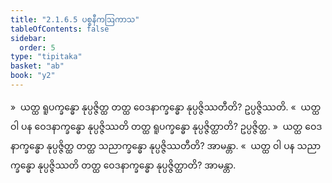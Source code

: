```yaml
---
title: "2.1.6.5 ပစ္စနီကဩကာသ"
tableOfContents: false
sidebar:
  order: 5
type: "tipitaka"
basket: "ab"
book: "y2"
---
```



<DynamicBreadcrumb />

<Division number="100" book="y2" e="ch" v="33" p="43">

<Paragraph number="651" book="y2">
»  ယတ္ထ ရူပက္ခန္ဓော နုပ္ပဇ္ဇိတ္ထ တတ္ထ ဝေဒနာက္ခန္ဓော နုပ္ပဇ္ဇိဿတီတိ? ဥပ္ပဇ္ဇိဿတိ.
</Paragraph>

<Paragraph number="652" book="y2">
«  ယတ္ထ ဝါ ပန ဝေဒနာက္ခန္ဓော နုပ္ပဇ္ဇိဿတိ တတ္ထ ရူပက္ခန္ဓော နုပ္ပဇ္ဇိတ္ထာတိ? ဥပ္ပဇ္ဇိတ္ထ.
</Paragraph>

</Division>
<Division number="101" book="y2" e="ch" v="33" p="43">

<Paragraph number="653" book="y2">
»  ယတ္ထ ဝေဒနာက္ခန္ဓော နုပ္ပဇ္ဇိတ္ထ တတ္ထ သညာက္ခန္ဓော နုပ္ပဇ္ဇိဿတီတိ? အာမန္တာ.
</Paragraph>

<Paragraph number="654" book="y2">
«  ယတ္ထ ဝါ ပန သညာက္ခန္ဓော နုပ္ပဇ္ဇိဿတိ တတ္ထ ဝေဒနာက္ခန္ဓော နုပ္ပဇ္ဇိတ္ထာတိ? အာမန္တာ.
</Paragraph>
</Division>